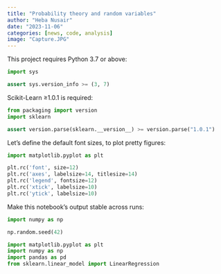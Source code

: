 ```yaml
---
title: "Probability theory and random variables"
author: "Heba Nusair"
date: "2023-11-06"
categories: [news, code, analysis]
image: "Capture.JPG"
---
```


This project requires Python 3.7 or above:

```python

import sys

assert sys.version_info >= (3, 7)
```

Scikit-Learn ≥1.0.1 is required:

```python
from packaging import version
import sklearn

assert version.parse(sklearn.__version__) >= version.parse("1.0.1")
```

Let's define the default font sizes, to plot pretty figures:

```python
import matplotlib.pyplot as plt

plt.rc('font', size=12)
plt.rc('axes', labelsize=14, titlesize=14)
plt.rc('legend', fontsize=12)
plt.rc('xtick', labelsize=10)
plt.rc('ytick', labelsize=10)
```

Make this notebook's output stable across runs:
```python
import numpy as np

np.random.seed(42)
```

```python
import matplotlib.pyplot as plt
import numpy as np
import pandas as pd
from sklearn.linear_model import LinearRegression

```




